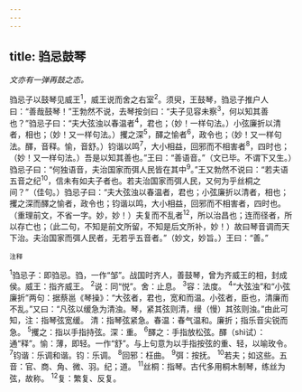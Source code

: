 ```yaml
---
---
---
```

title: 驺忌鼓琴
---



*文亦有一弹再鼓之态。*

驺忌子以鼓琴见威王<sup>1</sup>，威王说而舍之右室<sup>2</sup>。须臾，王鼓琴，驺忌子推户人曰：“善哉鼓琴！”王勃然不说，去琴按剑曰：“夫子见容未察<sup>3</sup>，何以知其善也？”驺忌子曰：“夫大弦浊以春温者<sup>4</sup>，君也；（妙！一样句法。）小弦廉折以清者，相也；（妙！又一样句法。）攫之深<sup>5</sup>，醳之愉者<sup>6</sup>，政令也；（妙！又一样句法。醳，音释。愉，音舒。）钧谐以鸣<sup>7</sup>，大小相益，回邪而不相害者<sup>8</sup>，四时也；（妙！又一样句法。）吾是以知其善也。”王曰：“善语音。”（文已毕。不谓下又生。）驺忌子曰：“何独语音，夫治国家而弭人民皆在其中<sup>9</sup>。”王又勃然不说曰：“若夫语五音之纪<sup>10</sup>，信未有如夫子者也。若夫治国家而弭人民，又何为乎丝桐之间？”（佳句。）驺忌子曰：“夫大弦浊以春温者，君也；小弦廉折以清者，相也；攫之深而醳之愉者，政令也；钧谐以鸣，大小相益，回邪而不相害者，四时也。（重理前文，不省一字。妙，妙！）夫复而不乱者<sup>12</sup>，所以治昌也；连而径者，所以存亡也；（此二句，不知是前文所留，不知是后文所补，妙！）故曰琴音调而天下治。夫治国家而弭人民者，无若乎五音者。”（妙文，妙旨。）王曰：“善。”

<sup>注释</sup>

<sup>1</sup>驺忌子：即驺忌。驺，一作“邹”。战国时齐人，善鼓琴，曾为齐威王的相，封成侯。威王：指齐威王。
<sup>2</sup>说：同“悦”。舍：止息。
<sup>3</sup>容：法度。
<sup>4</sup>“大弦浊”和“小弦廉折”两句：据蔡邕《琴操》：“大弦者，君也，宽和而温。小弦者，臣也，清廉而不乱。”又曰：“凡弦以缓急为清浊。琴，紧其弦则清，缦（慢）其弦则浊。”由此可知，注：指琴弦宽缓。
清：指琴弦紧急。春温：春气温和。廉折；指乐音尖锐而急。
<sup>5</sup>攫之：指以手指持弦。深：重。
<sup>6</sup>醳之：手指放松弦。醳（shì试）：通“释”。愉：薄，即轻。一作“舒”。与上句意为以手指按弦的重、轻，以喻玫令。
<sup>7</sup>钧谐：乐调和谐。钧：乐调。
<sup>8</sup>回邪：枉曲。
<sup>9</sup>弭：按抚。
<sup>10</sup>若夫；如这些。五音：官、商、角、微、羽。纪；道。
<sup>11</sup>丝桐：指琴。古代多用桐木制琴，练丝为弦，故称。
<sup>12</sup>复：繁复、反复。